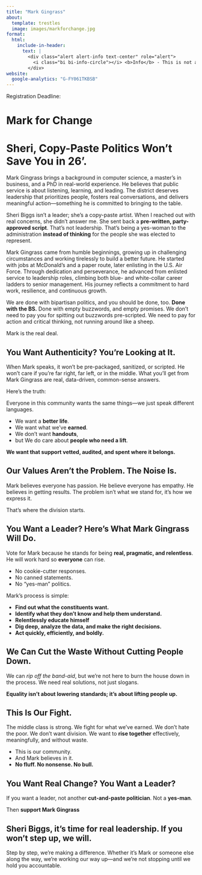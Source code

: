 ```yaml
---
title: "Mark Gingrass"
about:
  template: trestles
  image: images/markforchange.jpg
format:
  html:
    include-in-header:
      text: |
        <div class="alert alert-info text-center" role="alert">
          <i class="bi bi-info-circle"></i> <b>Info</b> - This is not a campaign, it’s a conversation for now. Take it with a grain of salt.
        </div>
website:
  google-analytics: "G-FY061TKBSB"
---
```


```{=html}
<div id="countdown">
  <p>Registration Deadline: <span id="timer"></span></p>
</div>

<script>
const countdownDate = new Date("Mar 16, 2026 12:00:00").getTime();

function updateTimer() {
  const now = new Date().getTime();
  const distance = countdownDate - now;

  const days = Math.floor(distance / (1000 * 60 * 60 * 24));
  const hours = Math.floor((distance % (1000 * 60 * 60 * 24)) / (1000 * 60 * 60));
  const minutes = Math.floor((distance % (1000 * 60 * 60)) / (1000 * 60));
  const seconds = Math.floor((distance % (1000 * 60)) / 1000);

  document.getElementById("timer").textContent =
    days + "d " + hours + "h ";

  // If the countdown is over
  if (distance < 0) {
    clearInterval(intervalId);
    document.getElementById("timer").textContent = "EXPIRED";
  }
}

const intervalId = setInterval(updateTimer, 1000);
</script>
```

# Mark for Change

# **Sheri, Copy-Paste Politics Won’t Save You in 26'.**

Mark Gingrass brings a background in computer science, a master’s in business, and a PhD in real-world experience. He believes that public service is about listening, learning, and leading. The district deserves leadership that prioritizes people, fosters real conversations, and delivers meaningful action—something he is committed to bringing to the table.

::: callout-warning
Sheri Biggs isn’t a leader; she’s a copy-paste artist. When I reached out with real concerns, she didn’t answer me. She sent back a **pre-written, party-approved script**. That’s not leadership. That’s being a yes-woman to the administration **instead of thinking** for the people she was elected to represent.
:::

Mark Gingrass came from humble beginnings, growing up in challenging circumstances and working tirelessly to build a better future. He started with jobs at McDonald’s and a paper route, later enlisting in the U.S. Air Force. Through dedication and perseverance, he advanced from enlisted service to leadership roles, climbing both blue- and white-collar career ladders to senior management. His journey reflects a commitment to hard work, resilience, and continuous growth.

We are done with bipartisan politics, and you should be done, too. **Done with the BS.** Done with empty buzzwords, and empty promises. We don't need to pay you for spitting out buzzwords pre-scripted. We need to pay for action and critical thinking, not running around like a sheep.

Mark is the real deal.

## **You Want Authenticity? You’re Looking at It.**

When Mark speaks, it won’t be pre-packaged, sanitized, or scripted. He won't care if you’re far right, far left, or in the middle. What you’ll get from Mark Gingrass are real, data-driven, common-sense answers.

Here’s the truth:

Everyone in this community wants the same things—we just speak different languages.

-   We want a **better life**.
-   We want what we’ve **earned**.
-   We don’t want **handouts**,
-   but We do care about **people who need a lift**.

**We want that support vetted, audited, and spent where it belongs.**

## **Our Values Aren’t the Problem. The Noise Is.**

Mark believes everyone has passion. He believe everyone has empathy. He believes in getting results. The problem isn’t what we stand for, it’s how we express it.

That’s where the division starts.

## **You Want a Leader? Here’s What Mark Gingrass Will Do.**

Vote for Mark because he stands for being **real, pragmatic, and relentless**. He will work hard so **everyone** can rise.

-   No cookie-cutter responses.
-   No canned statements.
-   No “yes-man” politics.

Mark's process is simple:

-   **Find out what the constituents want.**
-   **Identify what they don’t know and help them understand.**
-   **Relentlessly educate himself**
-   **Dig deep, analyze the data, and make the right decisions.**
-   **Act quickly, efficiently, and boldly.**

## **We Can Cut the Waste Without Cutting People Down.**

We can *rip off the band-aid*, but we’re not here to burn the house down in the process. We need real solutions, not just slogans.

**Equality isn’t about lowering standards; it’s about lifting people up.**

## **This Is Our Fight.**

The middle class is strong. We fight for what we’ve earned. We don’t hate the poor. We don’t want division. We want to **rise together** effectively, meaningfully, and without waste.

-   This is our community.
-   And Mark believes in it.
-   **No fluff. No nonsense. No bull.**

## **You Want Real Change? You Want a Leader?**

If you want a leader, not another **cut-and-paste politician**. Not a **yes-man**.

Then **support Mark Gingrass**

## **Sheri Biggs, it’s time for real leadership. If you won’t step up, we will.**

Step by step, we’re making a difference. Whether it’s Mark or someone else along the way, we’re working our way up—and we’re not stopping until we hold you accountable.
